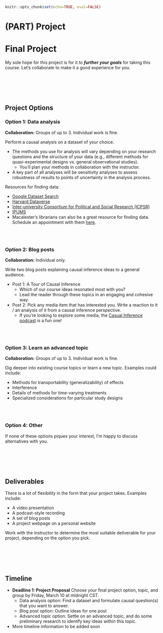 ```r
knitr::opts_chunk$set(echo=TRUE, eval=FALSE)
```

# (PART) Project {-}

# Final Project {-}

My sole hope for this project is for it to ***further your goals*** for taking this course. Let's collaborate to make it a good experience for you.


<br><br><br><br>


## Project Options {-}

### Option 1: Data analysis {-}

**Collaboration:** Groups of up to 3. Individual work is fine.

Perform a causal analysis on a dataset of your choice.

- The methods you use for analysis will vary depending on your research questions and the structure of your data (e.g., different methods for quasi-experimental designs vs. general observational studies).
    - You'll plan your methods in collaboration with the instructor.
- A key part of all analyses will be sensitivity analyses to assess robustness of results to points of uncertainty in the analysis process.

Resources for finding data:

- [Google Dataset Search](https://datasetsearch.research.google.com/)
- [Harvard Dataverse](https://dataverse.harvard.edu/)
- [Inter-university Consortium for Political and Social Research (ICPSR)](https://www.icpsr.umich.edu/)
- [IPUMS](https://ipums.org/)
- Macalester's librarians can also be a great resource for finding data. Schedule an appointment with them [here](https://www.macalester.edu/library/askus/).

<!-- (From https://www.macalester.edu/seriecenter/sample-syllabus-statements-and-policies/#library-resources) -->


<br><br>


### Option 2: Blog posts {-}

**Collaboration:** Individual only.

Write two blog posts explaining causal inference ideas to a general audience.

- Post 1: A Tour of Causal Inference
    - Which of our course ideas resonated most with you?
    - Lead the reader through these topics in an engaging and cohesive way.
- Post 2: Pick any media item that has interested you. Write a reaction to it / an analysis of it from a causal inference perspective.
    - If you're looking to explore some media, the [Casual Inference podcast](https://casualinfer.libsyn.com/) is a fun one!


<br><br>


### Option 3: Learn an advanced topic {-}

**Collaboration:** Groups of up to 3. Individual work is fine.

Dig deeper into existing course topics or learn a new topic. Examples could include:

- Methods for transportability (generalizability) of effects
- Interference
- Details of methods for time-varying treatments
- Specialized considerations for particular study designs


<br><br>


### Option 4: Other {-}

If none of these options piques your interest, I'm happy to discuss alternatives with you.


<br><br><br><br>


## Deliverables {-}

There is a lot of flexibility in the form that your project takes. Examples include:

- A video presentation
- A podcast-style recording
- A set of blog posts
- A project webpage on a personal website

Work with the instructor to determine the most suitable deliverable for your project, depending on the option you pick.


<br><br><br><br>


## Timeline {-}

- **Deadline 1: Project Proposal** Choose your final project option, topic, and group by Friday, March 10 at midnight CST.
    - Data analysis option: Find a dataset and formulate causal question(s) that you want to answer.
    - Blog post option: Outline ideas for one post
    - Advanced topic option: Settle on an advanced topic, and do some preliminary research to identify key ideas within this topic.

- More timeline information to be added soon

<!-- <br>

- **Deadline 2:** Monday, October 12 or Tuesday, October 13. Schedule a discussion time with me on [Google Calendar](https://calendar.google.com/calendar/selfsched?sstoken=UUFBWjVpaTNFb2JUfGRlZmF1bHR8ODFhZGU4ZWQ5MjJkOWY2M2Q4YjZhNTgwN2IyMmFlM2Y).
    - Data analysis option: Come prepared to talk about your causal graph, your analysis plan, and exploratory visualizations that you have made.
    - Blog post option: Write 500 words for each post and share with me 24 hours before our meeting so that I can give feedback and discuss with you.
    - Advanced topic option: Come prepared to tell me a bit about what you've learned on your topic. If you were giving a 15 minute presentation on the topic, this should be about the amount of content you would cover in the first 5 minutes.

<br>

- **Deadline 3:** Thursday, October 15 or Friday, October 16. Schedule a discussion time with me on [Google Calendar](https://calendar.google.com/calendar/selfsched?sstoken=UUFBWjVpaTNFb2JUfGRlZmF1bHR8ODFhZGU4ZWQ5MjJkOWY2M2Q4YjZhNTgwN2IyMmFlM2Y).
    - Data analysis option: Come prepared to tell me about the models you've fit and your interpretations. Share a draft of your artifact so far with me 24 hours in advance.
    - Blog post option: Complete full drafts of both posts and share with me 24 hours before our meeting so that I can give feedback and discuss with you.
    - Advanced topic option: Come prepared to tell me more about new material that is the equivalent of the second 5 minutes of a 15 minute presentation. Share a draft of your artifact so far with me 24 hours in advance.

<br>

- **Deadline 4:** Monday, October 19 or Tuesday, October 20. Schedule a discussion time with me on [Google Calendar](https://calendar.google.com/calendar/selfsched?sstoken=UUFBWjVpaTNFb2JUfGRlZmF1bHR8ODFhZGU4ZWQ5MjJkOWY2M2Q4YjZhNTgwN2IyMmFlM2Y).
    - Data analysis option: Come prepared to discuss final points of feedback from the previous meeting (deadline 3). Finalize your artifact draft, and share with me 24 hours in advance.
    - Blog post option: Act on feedback from the previous meeting (deadline 3), and share with me 24 hours before our meeting.
    - Advanced topic option: Come prepared to tell me more about new material that is the equivalent of the last 5 minutes of a 15 minute presentation. Finalize your artifact draft, and share with me 24 hours in advance.

<br>

- **Final deadline:** Friday, October 23. By midnight CST, submit the final version of your digital artifact [on Moodle](https://moodle.macalester.edu/mod/assign/view.php?id=39212).
    - We will not have a showcase/presentation day in class, but instead, I look forward to seeing you showcase your work for the department at either of our two departmental capstone unveiling days! (One will be at the end of Module 2 and the other at the end of Module 4.) -->
